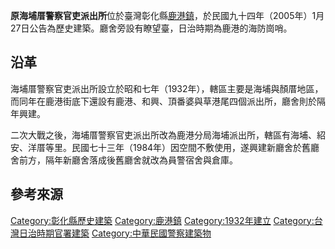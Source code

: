 {{tw monument
|name=原海埔厝警察官吏派出所
|formername=
|image=
|imagename=
|othername=
|formalname=
|level=歷史建築
|class= 
|time= {{flagicon|Empire of Japan}} 日本昭和八年（1933年）{{r|彰}}
|material= 
|location={{TWN}}[[彰化縣|彰化縣]][[鹿港鎮|鹿港鎮]]海埔里<br/>鹿草路二段909號
|open=
|cost=
|website=
|reg_url=https://nchdb.boch.gov.tw/assets/overview/historicalBuilding/20050127000002
}}
'''原海埔厝警察官吏派出所'''位於臺灣彰化縣[[鹿港鎮|鹿港鎮]]，於民國九十四年（2005年）1月27日公告為歷史建築{{r|文}}。廳舍旁設有瞭望臺，日治時期為鹿港的海防崗哨{{r|彰}}。

== 沿革 ==
海埔厝警察官吏派出所設立於昭和七年（1932年），轄區主要是海埔與顏厝地區，而同年在鹿港街底下還設有鹿港、和興、頂番婆與草港尾四個派出所，廳舍則於隔年興建{{r|彰}}。

二次大戰之後，海埔厝警察官吏派出所改為鹿港分局海埔派出所，轄區有海埔、紹安、洋厝等里{{r|彰}}。民國七十三年（1984年）因空間不敷使用，遂興建新廳舍於舊廳舍前方，隔年新廳舍落成後舊廳舍就改為員警宿舍與倉庫{{r|彰}}。

== 參考來源 ==
{{reflist|refs=
<ref name="文">{{cite web |url=http://www.hach.gov.tw/hach/frontsite/cultureassets/caseBasicInfoAction.do?method=doViewCaseBasicInfo&caseId=NA09602000900&version=1&assetsClassifyId=1.2&menuId=310&siteId=101 |language=zh-tw |title=原海埔厝警察官吏派出所 |publisher=行政院文化建設委員會文化資產總管理處籌備處 |accessdate=2011-10-15 }}{{dead link|date=2017年12月 |bot=InternetArchiveBot |fix-attempted=yes }}</ref>
<ref name="彰">{{cite book|author=陳仕賢 |title=《彰化縣古蹟與歷史建築導覽手冊》 |publisher=彰化縣文化局 |location=彰化縣彰化市 |isbn=978-986-00-7483-3 |pages=152、153頁 |date=2006年11月}}</ref>
}}
{{彰化縣文化資產}}

[[Category:彰化縣歷史建築|Category:彰化縣歷史建築]]
[[Category:鹿港鎮|Category:鹿港鎮]]
[[Category:1932年建立|Category:1932年建立]]
[[Category:台灣日治時期官署建築|Category:台灣日治時期官署建築]]
[[Category:中華民國警察建築物|Category:中華民國警察建築物]]